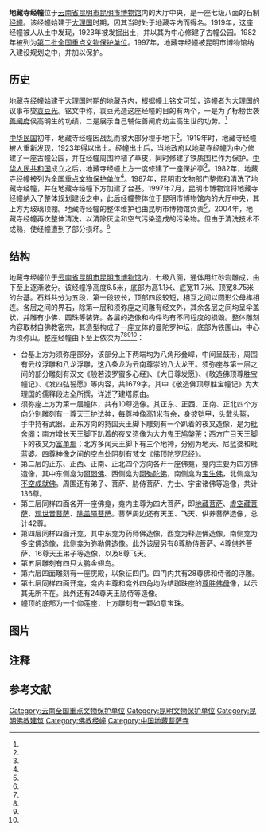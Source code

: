 {{coord|25|02|08|N|102|43|36|E|display=title|scale:10000}}
{{全国重点文物保护单位
|名称 = 地藏寺经幢
|图片 = Kunming Dizang Si Jingchuang 2014.09.27 14-01-00.jpg
|所在 = [[云南省|云南省]][[昆明市|昆明市]]
|分类 = 古建筑
|时代 = 大理
|编号 = [[第二批全国重点文物保护单位|第二批]]第45项
|登录 = 1982年2月24日
| 备注 ={{maplink|frame=yes|plain=yes|type=point|frame-lat=25.03543|frame-long=102.72741|zoom=16|coord={{coord|25.03543|102.72741}}}}
}}

'''地藏寺经幢'''位于[[云南省|云南省]][[昆明市|昆明市]][[昆明市博物馆|昆明市博物馆]]内的大厅中央，是一座七级八面的石制[[经幢|经幢]]。该经幢始建于[[大理国|大理国]]时期，因其当时处于地藏寺内而得名。1919年，这座经幢被人从土中发现，1923年被发掘出土，并以其为中心修建了古幢公园。1982年被列为[[第二批全国重点文物保护单位|第二批全国重点文物保护单位]]。1997年，地藏寺经幢被昆明市博物馆纳入建设规划之中，并加以保护。
==历史==
地藏寺经幢始建于[[大理国|大理国]]时期的地藏寺内，根据幢上铭文可知，造幢者为大理国的议事布燮{{efn|1=这个官职也被称为议事清平官<ref name="one"/>。}}[[袁豆光|袁豆光]]。铭文中称，袁豆光造这座经幢的目的有两个，一是为了标榜世袭[[善阐府|善阐府]]侯高明生的功绩，二是展示自己辅佐善阐府幼主高生世的功劳。<ref name="one"/>

[[中华民国_(大陆时期)|中华民国]]初年，地藏寺经幢因战乱而被大部分埋于地下<ref name="one"/>。1919年时，地藏寺经幢被人重新发现，1923年得以出土。经幢出土后，当地政府以地藏寺经幢为中心修建了一座古幢公园，并在经幢周围种植了草皮，同时修建了铁质围栏作为保护。[[中华人民共和国|中华人民共和国]]成立之后，地藏寺经幢上方一度修建了一座保护亭<ref name="three"/>。1982年，地藏寺经幢被列为[[全国重点文物保护单位|全国重点文物保护单位]]<ref name="two"/>。1987年，昆明市文物部门整修和清洗了地藏寺经幢，并在地藏寺经幢下方加建了台基。1997年7月，昆明市博物馆将地藏寺经幢纳入了整体规划建设之中，此后经幢整体位于昆明市博物馆内的大厅中央，其上方为玻璃顶棚。地藏寺经幢的整体维护也由昆明市博物馆负责<ref name="one"/>。2004年，地藏寺经幢再次整体清洗，以清除灰尘和空气污染造成的污染物。但由于清洗技术不成熟，使经幢遭到了部分损坏。<ref name="three"/>
==结构==
地藏寺经幢位于[[云南省|云南省]][[昆明市|昆明市]][[昆明市博物馆|昆明市博物馆]]内，七级八面，通体用红砂岩雕成，由下至上逐渐收分。该经幢净高度6.5米，底部为高1.1米、底宽11.7米、顶宽8.75米的台基。石料共分为五段，第一段较长，顶部四段较短，相互之间以圆形公母榫相连。各层之间的界石，除第一层和须弥座之间雕有经文外，其余各层之间均呈伞盖状，并雕有小佛、圆珠等装饰。各层的造像和构件均有不同程度的损毁。整体雕刻内容取材自佛教密宗，其造型构成了一座立体的曼陀罗神坛，底部为铁围山，中心为须弥山。整座经幢由下至上依次为<ref name="one"/><ref name="three"/><ref name="five"/><ref name="six"/>：
*台基上方为须弥座部分，该部分上下两端均为八角形叠嶂，中间呈鼓形，周围有云纹浮雕和八龙浮雕，这八条龙为云南尊崇的八大龙王{{efn|1=也有说法认为这八条龙寓意[[天龙八部|天龙八部]]{{r|four|page=231}}。}}。须弥座与第一层之间的部分雕刻有汉文《般若波罗蜜多心经》、《大日尊发愿》、《敬造佛顶尊胜宝幢记》、《发四弘誓愿》等内容，共1679字。其中《敬造佛顶尊胜宝幢记》为大理国的儒释{{efn|1=即读[[儒家|儒家]]名著的佛门子弟<ref name="one"/>。}}段进全所撰，详述了建塔原由。
*须弥座上方为第一层幢体，共有10尊造像。其正东、正西、正南、正北四个方向分别雕刻有一尊天王护法神，每尊神像高1米有余，身披铠甲，头戴头盔，手中持有武器。正东方向的持国天王脚下雕刻有一个趴着的夜叉造像，是为[[毗舍阁|毗舍阁]]；南方增长天王脚下趴着的夜叉造像为大力鬼王[[鸠槃荼|鸠槃荼]]；西方广目天王脚下的夜叉为[[富单那|富单那]]；北方多闻天王脚下有三个地神，分别为地天、尼蓝婆和毗蓝婆。四尊神像之间的空白处阴刻有梵文《佛顶陀罗尼经》。
*第二层的正东、正西、正南、正北四个方向各开一座佛龛，龛内主要为四方佛造像，其中东侧龛为[[阿閦佛|阿閦佛]]、西侧龛为[[阿弥陀佛|阿弥陀佛]]，南侧龛为[[宝生佛|宝生佛]]，北侧龛为[[不空成就佛|不空成就佛]]。周围还有弟子、菩萨、胁侍菩萨、力士、宇宙诸佛等造像，共计136尊。
*第三层同样四面各开一座佛龛，龛内主尊为四大菩萨，即[[地藏菩萨|地藏菩萨]]、[[虚空藏菩萨|虚空藏菩萨]]、[[观世音菩萨|观世音菩萨]]、[[除盖障菩萨|除盖障菩萨]]。菩萨周边还有天王、飞天、供养菩萨造像，总计42尊。
*第四层同样四面开龛，其中东龛为药师佛造像，西龛为释迦佛造像，南侧龛为多宝佛造像，北侧龛为弥勒佛造像。此外该层另有8尊胁侍菩萨、4尊供养菩萨、16尊天王弟子等造像，以及8尊飞天。
*第五层雕刻有四只大鹏金翅鸟。
*第六层四面雕刻有一座庑殿，以象征四门。四门内共有28尊佛和侍者的浮雕。
*第七层同样四面开龛，龛内主尊和龛外四角均为结跏趺座的[[尊胜佛母|尊胜佛母]]像，以示其无所不在。此外还有24尊天王胁侍等造像。
*幢顶的底部为一个仰莲座，上方雕刻有一颗如意宝珠。

==图片==
{{Gallery
|width = 300
|height = 
|lines = 1
|File:Kunming Dizang Si Jingchuang 2014.09.27 14-05-11.jpg|
|File:Kunming Dizang Si Jingchuang 2014.09.27 14-07-33.jpg|
|File:Kunming Dizang Si Jingchuang 2014.09.27 14-05-28.jpg|
|File:Kunming Dizang Si Jingchuang 2014.09.27 14-06-06.jpg|
|File:Kunming Dizang Si Jingchuang 2014.09.27 14-06-55.jpg|
|File:Kunming Dizang Si Jingchuang 2014.09.27 14-08-41.jpg|
|File:Kunming Dizang Si Jingchuang 2014.09.27 14-09-14.jpg|
|File:Kunming Dizang Si Jingchuang 2014.09.27 14-09-37.jpg|
|File:Kunming Dizang Si Jingchuang 2014.09.27 14-10-16.jpg|
|File:Kunming Dizang Si Jingchuang 2014.09.27 14-43-06.jpg|
|File:Kunming Dizang Si Jingchuang 2014.09.27 14-43-22.jpg|
|File:Kunming Dizang Si Jingchuang 2014.09.27 14-43-26.jpg|
}}
==注释==
{{notelist}}
==参考文献==
{{commonscat|Dizang Si Jingchuang}}
{{reflist|2|refs=
<ref name="one">{{cite journal zh |author = 薛琳 |date=2001-02 |title=大理国地藏寺经幢概说 |journal=大理师专学报 |volume= |issue= |pages=17-19 |id= |url= |accessdate=2015-01-28 |quote= }}</ref>
<ref name="two">{{cite news |language = zh-cn |url = http://www.ncha.gov.cn/col/col1645/index.html |title = 国务院关于公布第二批全国重点文物保护单位的通知 |publisher = 中华人民共和国国家文物局 |date = 2014 |accessdate = 2015-02-09 |archiveurl = https://archive.is/20150129041817/http://www.sach.gov.cn/col/col1645/index.html |archivedate = 2015-01-29 |deadurl = yes }}</ref>
<ref name="three">{{cite journal zh |author = 陈颢, 李晓帆, 高静铮, 等 |date=2014-01 |title=大理国地藏寺经幢清洗 |journal=清洗世界 |volume= |issue= |pages=10-13, 37 |id= |url= |accessdate=2015-01-28 |quote= }}</ref>
<ref name="four">{{Cite book | editor = 《全国重点文物保护单位》编辑委员会 | title = 全国重点文物保护单位·第3卷 第一批至第五批 | location = 北京 | publisher = 文物出版社 | date = 2004-12-01 | pages =658 | ISBN = 7-5010-1525-2 | accessdate = 2015-01-28 | quote = }}</ref>
<ref name="five">{{cite journal zh |author = 高静铮,李晓帆 |date=2014-04 |title=昆明大理国时期地藏寺经幢 |journal=文物 |volume= |issue= |pages=80-84, 96, 98 |id= |url= |accessdate=2015-01-28 |quote= }}</ref>
<ref name="six">{{cite journal zh |author = 陈颢 |date=2016-11-18 |title=昆明地藏寺经幢 |journal=中国文物报 |volume= |issue= |pages=4 |id= |url= |accessdate=2018-01-28 |quote= }}</ref>
}}

{{云南全国重点文物保护单位}}

{{DEFAULTSORT:Di}}
[[Category:云南全国重点文物保护单位|Category:云南全国重点文物保护单位]]
[[Category:昆明文物保护单位|Category:昆明文物保护单位]]
[[Category:昆明佛教建筑|Category:昆明佛教建筑]]
[[Category:佛教经幢|Category:佛教经幢]]
[[Category:中国地藏菩萨寺|Category:中国地藏菩萨寺]]